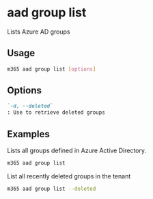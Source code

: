 
# aad group list

Lists Azure AD groups

## Usage

```sh
m365 aad group list [options]
```

## Options

```md definition-list
`-d, --deleted`
: Use to retrieve deleted groups
```

<Global />

## Examples

Lists all groups defined in Azure Active Directory.

```sh
m365 aad group list
```

List all recently deleted groups in the tenant

```sh
m365 aad group list --deleted
```
